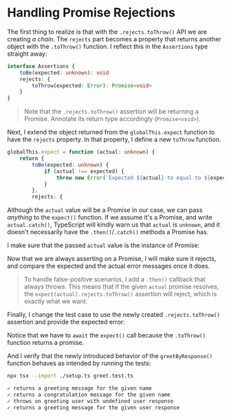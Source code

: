 # Handling Promise Rejections

<EpicVideo url="https://www.epicweb.dev/workshops/testing-fundamentals/testing-asynchronous-code/error-assertions-for-rejected-promises/solution" />

The first thing to realize is that with the `.rejects.toThrow()` API we are creating _a chain_. The `rejects` part becomes a property that returns another object with the `.toThrow()` function. I reflect this in the `Assertions` type straight away:

```typescript
interface Assertions {
	toBe(expected: unknown): void
	rejects: {
		toThrow(expected: Error): Promise<void>
	}
}
```

> Note that the `.rejects.toThrow()` assertion will be returning a Promise. Annotate its return type accordingly (`Promise<void>`).

Next, I extend the object returned from the `globalThis.expect` function to have the `rejects` property. In that property, I define a new `toThrow` function.

```typescript
globalThis.expect = function (actual: unknown) {
	return {
		toBe(expected: unknown) {
			if (actual !== expected) {
				throw new Error(`Expected ${actual} to equal to ${expected}`)
			}
		},
		rejects: {
```

Although the `actual` value will be a Promise in our case, we can pass _anything_ to the `expect()` function. If we assume it's a Promise, and write `actual.catch()`, TypeScript will kindly warn us that `actual` is `unknown`, and it doesn't necessarily have the `.then()`/`.catch()` methods a Promise has.

I make sure that the passed `actual` value is the instance of Promise:

<CodeFile file="setup.ts" range="22-26" highlight="24-26" />

Now that we are always asserting on a Promise, I will make sure it rejects, and compare the expected and the actual error messages once it does.

<CodeFile file="setup.ts" range="22-40" highlight="29-38" />

> To handle false-positive scenarios, I add a `.then()` callback that always throws. This means that if the given `actual` promise resolves, the `expect(actual).rejects.toThrow()` assertion will reject, which is exactly what we want.

Finally, I change the test case to use the newly created `.rejects.toThrow()` assertion and provide the expected error:

<CodeFile file="greet.test.ts" range="24-28" highlight="25-27" />

<callout-info>Notice that we have to `await` the `expect()` call because the `.toThrow()` function returns a promise.</callout-info>

And I verify that the newly introduced behavior of the `greetByResponse()` function behaves as intended by running the tests:

```sh
npx tsx --import ./setup.ts greet.test.ts
```

```txt nonumber nocopy
✓ returns a greeting message for the given name
✓ returns a congratulation message for the given name
✓ throws on greeting user with undefined user response
✓ returns a greeting message for the given user response
```
